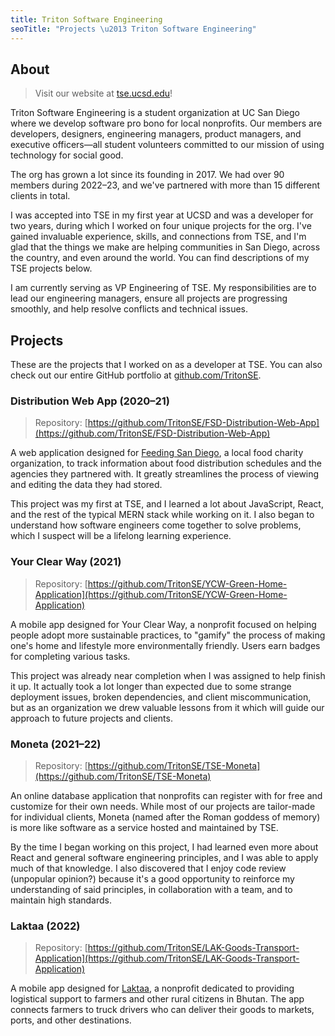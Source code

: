```yaml
---
title: Triton Software Engineering
seoTitle: "Projects \u2013 Triton Software Engineering"
---
```



## About

> Visit our website at [tse.ucsd.edu](https://tse.ucsd.edu)!

Triton Software Engineering is a student organization at UC San Diego where we develop software pro bono for local nonprofits. Our members are developers, designers, engineering managers, product managers, and executive officers&mdash;all student volunteers committed to our mission of using technology for social good.

The org has grown a lot since its founding in 2017. We had over 90 members during 2022&ndash;23, and we've partnered with more than 15 different clients in total.

I was accepted into TSE in my first year at UCSD and was a developer for two years, during which I worked on four unique projects for the org. I've gained invaluable experience, skills, and connections from TSE, and I'm glad that the things we make are helping communities in San Diego, across the country, and even around the world. You can find descriptions of my TSE projects below.

I am currently serving as VP Engineering of TSE. My responsibilities are to lead our engineering managers, ensure all projects are progressing smoothly, and help resolve conflicts and technical issues.

## Projects

These are the projects that I worked on as a developer at TSE. You can also check out our entire GitHub portfolio at [github.com/TritonSE](https://github.com/TritonSE).

### Distribution Web App (2020–21)

> Repository: [https://github.com/TritonSE/FSD-Distribution-Web-App](https://github.com/TritonSE/FSD-Distribution-Web-App)

<ImageCarousel>
  <AppScreenshotImage
    source="/images/distribution-web-app/home.png"
    width={640}
    height={400}
    alt="Home page"
  />
  <AppScreenshotImage
    source="/images/distribution-web-app/search.png"
    width={640}
    height={400}
    alt="Search page"
  />
  <AppScreenshotImage
    source="/images/distribution-web-app/profile.png"
    width={640}
    height={400}
    alt="Agency profile page"
  />
  <AppScreenshotImage
    source="/images/distribution-web-app/edit1.png"
    width={640}
    height={400}
    alt="Profile edit page"
  />
  <AppScreenshotImage
    source="/images/distribution-web-app/edit2.png"
    width={640}
    height={400}
    alt="Profile edit page"
  />
</ImageCarousel>

A web application designed for [Feeding San Diego](https://feedingsandiego.org), a local food charity organization, to track information about food distribution schedules and the agencies they partnered with. It greatly streamlines the process of viewing and editing the data they had stored.

This project was my first at TSE, and I learned a lot about JavaScript, React, and the rest of the typical MERN stack while working on it. I also began to understand how software engineers come together to solve problems, which I suspect will be a lifelong learning experience.

### Your Clear Way (2021)

> Repository: [https://github.com/TritonSE/YCW-Green-Home-Application](https://github.com/TritonSE/YCW-Green-Home-Application)

<ImageCarousel>
  <AppScreenshotImage
    source="/images/your-clear-way/home.png"
    width={185}
    height={400}
    alt="Home page"
  />
  <AppScreenshotImage
    source="/images/your-clear-way/badges.png"
    width={185}
    height={400}
    alt="Badges page"
  />
  <AppScreenshotImage
    source="/images/your-clear-way/account.png"
    width={185}
    height={400}
    alt="Account page"
  />
  <AppScreenshotImage
    source="/images/your-clear-way/onboarding.png"
    width={185}
    height={400}
    alt="Onboarding page"
  />
</ImageCarousel>

A mobile app designed for Your Clear Way, a nonprofit focused on helping people adopt more sustainable practices, to "gamify" the process of making one's home and lifestyle more environmentally friendly. Users earn badges for completing various tasks.

This project was already near completion when I was assigned to help finish it up. It actually took a lot longer than expected due to some strange deployment issues, broken dependencies, and client miscommunication, but as an organization we drew valuable lessons from it which will guide our approach to future projects and clients.

### Moneta (2021–22)

> Repository: [https://github.com/TritonSE/TSE-Moneta](https://github.com/TritonSE/TSE-Moneta)

<ImageCarousel>
  <AppScreenshotImage
    source="/images/moneta/register.png"
    width={640}
    height={400}
    alt="Registration page"
  />
  <AppScreenshotImage
    source="/images/moneta/dashboard.png"
    width={640}
    height={400}
    alt="Dashboard"
  />
  <AppScreenshotImage
    source="/images/moneta/create-group.png"
    width={640}
    height={400}
    alt="Group creation"
  />
</ImageCarousel>

An online database application that nonprofits can register with for free and customize for their own needs. While most of our projects are tailor-made for individual clients, Moneta (named after the Roman goddess of memory) is more like software as a service hosted and maintained by TSE.

By the time I began working on this project, I had learned even more about React and general software engineering principles, and I was able to apply much of that knowledge. I also discovered that I enjoy code review (unpopular opinion?) because it's a good opportunity to reinforce my understanding of said principles, in collaboration with a team, and to maintain high standards.

### Laktaa (2022)

> Repository: [https://github.com/TritonSE/LAK-Goods-Transport-Application](https://github.com/TritonSE/LAK-Goods-Transport-Application)

<ImageCarousel>
  <AppScreenshotImage
    source="/images/laktaa/add-jobs.png"
    width={209}
    height={400}
    alt="Add jobs page"
  />
  <AppScreenshotImage
    source="/images/laktaa/find-jobs.png"
    width={209}
    height={400}
    alt="Find jobs page"
  />
</ImageCarousel>

A mobile app designed for [Laktaa](https://laktaa.medium.com/getting-started-ba193caa1f39), a nonprofit dedicated to providing logistical support to farmers and other rural citizens in Bhutan. The app connects farmers to truck drivers who can deliver their goods to markets, ports, and other destinations.

<PinkSquare />
